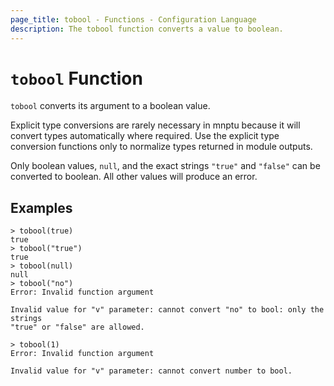 ```yaml
---
page_title: tobool - Functions - Configuration Language
description: The tobool function converts a value to boolean.
---
```


# `tobool` Function

`tobool` converts its argument to a boolean value.

Explicit type conversions are rarely necessary in mnptu because it will
convert types automatically where required. Use the explicit type conversion
functions only to normalize types returned in module outputs.

Only boolean values, `null`, and the exact strings `"true"` and `"false"` can be
converted to boolean. All other values will produce an error.

## Examples

```
> tobool(true)
true
> tobool("true")
true
> tobool(null)
null
> tobool("no")
Error: Invalid function argument

Invalid value for "v" parameter: cannot convert "no" to bool: only the strings
"true" or "false" are allowed.

> tobool(1)
Error: Invalid function argument

Invalid value for "v" parameter: cannot convert number to bool.
```
